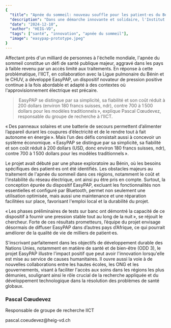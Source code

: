 ```yaml
---
{
  "title": "Apnée du sommeil: nouveau souffle pour les patient·es du Bénin",
  "description": "Dans une démarche innovante et solidaire, l'Institut des Technologies de l'Information et de la Communication (IICT), avec son projet EasyPAP, présente une solution inédite, bon marché et énergétiquement autonome, pour le traitement de l'apnée du sommeil en Afrique.",
  "date": "2024-12-10",
  "author": "HEIG-VD",
  "tags": ["santé", "innovation", "apnée du sommeil"],
  "image": "easypap-prototype.jpeg"
}
---
```



Affectant près d'un milliard de personnes à l'échelle mondiale, l'apnée du sommeil constitue un défi de santé publique majeur, aggravé dans les pays à faible revenu par un accès limité aux traitements. En réponse à cette problématique, l'IICT, en collaboration avec la Ligue pulmonaire du Bénin et le CHUV, a développé EasyPAP, un dispositif novateur de pression positive continue à la fois abordable et adapté à des contextes où l'approvisionnement électrique est précaire.   

> EasyPAP se distingue par sa simplicité, sa fiabilité et son coût réduit à 200 dollars (environ 180 francs suisses, ndr), contre 700 à 1 500 dollars pour les modèles traditionnels », explique Pascal Cœudevez, responsable du groupe de recherche à l’IICT.

« Des panneaux solaires et une batterie de secours permettent d’alimenter l’appareil durant les coupures d’électricité et de le rendre tout à fait autonome en énergie ». Mais l’un des défis consistait aussi à concevoir un système économique. « EasyPAP se distingue par sa simplicité, sa fiabilité et son coût réduit à 200 dollars (USD, donc environ 180 francs suisses, ndr), contre 700 à 1 500 dollars pour les modèles traditionnels ».

Le projet avait débuté par une phase exploratoire au Bénin, où les besoins spécifiques des patient·es ont été identifiés. Les obstacles majeurs au traitement de l'apnée du sommeil dans ces régions, notamment le coût et l'instabilité du réseau électrique, ont ainsi pu être pris en compte. Surtout, la conception épurée du dispositif EasyPAP, excluant les fonctionnalités non essentielles et configuré par Bluetooth, permet non seulement une utilisation optimisée, mais aussi une maintenance et une réparation facilitées sur place, favorisant l'emploi local et la durabilité du projet.

« Les phases préliminaires de tests sur banc ont démontré la capacité de ce dispositif à fournir une pression stable tout au long de la nuit », se réjouit le chercheur. Forte de ces résultats prometteurs, l’équipe du projet envisage désormais de diffuser EasyPAP dans d’autres pays d’Afrique, ce qui pourrait améliorer de la qualité de vie de milliers de patient·es.

S'inscrivant parfaitement dans les objectifs de développement durable des Nations Unies, notamment en matière de santé et de bien-être (ODD 3), le projet EasyPAP illustre l'impact positif que peut avoir l'innovation lorsqu'elle est mise au service de causes humanitaires. Il ouvre aussi la voie à de nouvelles collaborations entre les hautes écoles, les ONG et les gouvernements, visant à faciliter l'accès aux soins dans les régions les plus démunies, soulignant ainsi le rôle crucial de la recherche appliquée et du développement technologique dans la résolution des problèmes de santé globaux.

<Card className="p-6 bg-white">
  <h3 className="text-lg font-bold mb-4">Pascal Cœudevez</h3>
  <p>Responsable de groupe de recherche IICT</p>
  <p>pascal.coeudevez@heig-vd.ch</p>
</Card> 